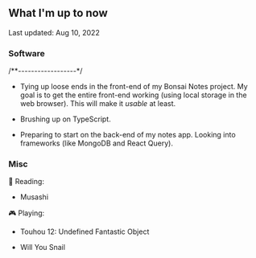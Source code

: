 ## What I'm up to now

<span class="text-sm italic">Last updated: Aug 10, 2022</span>

### Software

<div class="w-fit mb-4 p-1 px-3 rounded-lg bg-gray-800 text-orange-400 text-sm font-mono tracking-widest">
  /**------------------*/
</div>

- Tying up loose ends in the front-end of my Bonsai Notes project. My goal is to get the entire front-end working (using local storage in the web browser). This will make it _usable_ at least.

- Brushing up on TypeScript.

- Preparing to start on the back-end of my notes app. Looking into frameworks (like MongoDB and React Query).

### Misc

📖 Reading:

- Musashi

🎮 Playing:

- Touhou 12: Undefined Fantastic Object

- Will You Snail
